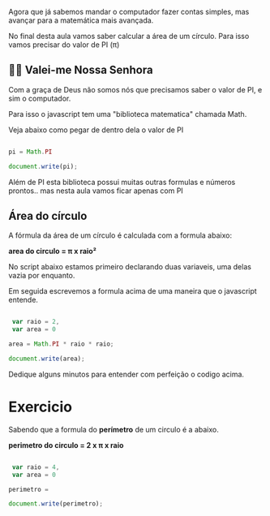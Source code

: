 Agora que já sabemos mandar o computador fazer contas simples, mas avançar para a matemática mais avançada. 

No final desta aula vamos saber calcular a área de um círculo. Para isso vamos precisar do valor de PI (π)

👵🏻 Valei-me Nossa Senhora
--------------------------

Com a graça de Deus não somos nós que precisamos saber o valor de PI, e sim o computador. 

Para isso o javascript tem uma "biblioteca matematica" chamada Math.

Veja abaixo como pegar de dentro dela o valor de PI

```javascript

pi = Math.PI

document.write(pi);

```

Além de PI esta biblioteca possui muitas outras formulas e números prontos.. mas nesta  aula vamos ficar apenas com PI

## Área do círculo

A fórmula da área de um círculo é calculada com a formula abaixo:

**area do circulo = π x raio²**

No script abaixo estamos primeiro declarando duas variaveis, uma delas vazia por enquanto.

Em seguida escrevemos a formula acima de uma maneira que o javascript entende.

```javascript

 var raio = 2,
 var area = 0

area = Math.PI * raio * raio;

document.write(area);

```

Dedique alguns minutos para entender com perfeição o codigo acima.

Exercicio
==========

Sabendo que a formula do **perímetro** de um circulo é a abaixo.

**perimetro do circulo = 2 x π x raio**

```javascript

 var raio = 4,
 var area = 0

perimetro = 

document.write(perimetro);

```
